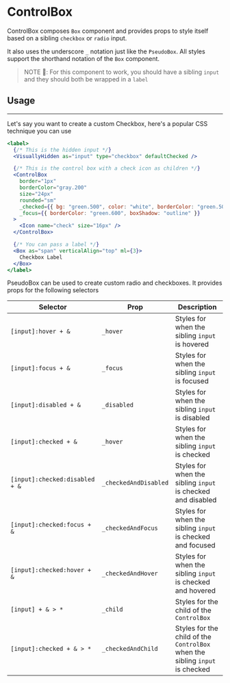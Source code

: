 # ControlBox

ControlBox composes `Box` component and provides props to style itself based on
a sibling `checkbox` or `radio` input.

It also uses the underscore `_` notation just like the `PseudoBox`. All styles
support the shorthand notation of the `Box` component.

> NOTE 🚨: For this component to work, you should have a sibling `input` and
> they should both be wrapped in a `label`

## Usage

---

Let's say you want to create a custom Checkbox, here's a popular CSS technique
you can use

```jsx
<label>
  {/* This is the hidden input */}
  <VisuallyHidden as="input" type="checkbox" defaultChecked />

  {/* This is the control box with a check icon as children */}
  <ControlBox
    border="1px"
    borderColor="gray.200"
    size="24px"
    rounded="sm"
    _checked={{ bg: "green.500", color: "white", borderColor: "green.500" }}
    _focus={{ borderColor: "green.600", boxShadow: "outline" }}
  >
    <Icon name="check" size="16px" />
  </ControlBox>

  {/* You can pass a label */}
  <Box as="span" verticalAlign="top" ml={3}>
    Checkbox Label
  </Box>
</label>
```

PseudoBox can be used to create custom radio and checkboxes. It provides props
for the following selectors

| Selector                       | Prop                  | Description                                                                  |
| ------------------------------ | --------------------- | ---------------------------------------------------------------------------- |
| `[input]:hover + &`            | `_hover`              | Styles for when the sibling `input` is hovered                               |
| `[input]:focus + &`            | `_focus`              | Styles for when the sibling `input` is focused                               |
| `[input]:disabled + &`         | `_disabled`           | Styles for when the sibling `input` is disabled                              |
| `[input]:checked + &`          | `_hover`              | Styles for when the sibling `input` is checked                               |
| `[input]:checked:disabled + &` | `_checkedAndDisabled` | Styles for when the sibling `input` is checked and disabled                  |
| `[input]:checked:focus + &`    | `_checkedAndFocus`    | Styles for when the sibling `input` is checked and focused                   |
| `[input]:checked:hover + &`    | `_checkedAndHover`    | Styles for when the sibling `input` is checked and hovered                   |
| `[input] + & > *`              | `_child`              | Styles for the child of the `ControlBox`                                     |
| `[input]:checked + & > *`      | `_checkedAndChild`    | Styles for the child of the `ControlBox` when the sibling `input` is checked |
